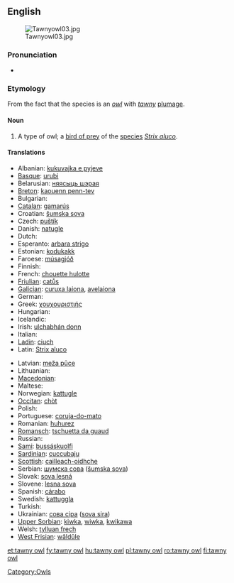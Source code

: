 {{wikipedia}}
==English==
[[Image:Tawnyowl03.jpg|thumb]]

===Pronunciation===
* {{a|RP}} {{IPA|/ˈtɔːni aʊl/}}

===Etymology===
From the fact that the species is an ''[[owl]]'' with ''[[tawny]]'' [[plumage]].

====Noun====
{{en-noun|sg=[[tawny]] [[owl]]}}

# A type of owl; a [[bird of prey]] of the [[species]] ''[[Strix aluco]]''.

====Translations====
{{trans-top|''Strix aluco''}}
* Albanian: [[kukuvajka e pyjeve]]
* [[Basque]]: [[urubi]]
* Belarusian: [[няясыць шэрая]]
* [[Breton]]: [[kaouenn penn-tev]]
* Bulgarian: {{t|bg|горска улулица|tr=gorska ululica}}
* [[Catalan]]: [[gamarús]]
* Croatian: [[šumska sova]]
* Czech: [[puštík]]
* Danish: [[natugle]]
* Dutch: {{t+|nl|bosuil|m}}
* Esperanto: [[arbara strigo]]
* Estonian: [[kodukakk]]
* Faroese: [[músagjóð]]
* Finnish: {{t-|fi|lehtopöllö}}
* French: [[chouette hulotte]] {{f}}
* [[Friulian]]: [[catůs]]
* [[Galician]]: [[curuxa laiona]], [[avelaiona]]
* German: {{t+|de|Waldkauz|m}}
* Greek: [[χουχουριστιής]]
* Hungarian: {{t+|hu|macskabagoly}}
* Icelandic: {{t|is|náttugla|f}}
* Irish: [[ulchabhán donn]]
* Italian: {{t+|it|allocco}}
* [[Ladin]]: [[ciuch]]
* Latin: [[Strix aluco]]
{{trans-mid}}
* Latvian: [[meža pūce]]
* Lithuanian: {{t-|lt|naminė pelėda|xs=Lithuanian}}
* [[Macedonian]]: {{t|mk|шумски був|tr=šumski buv}}
* Maltese: {{t-|mt|kokka|xs=Maltese}}
* Norwegian: [[kattugle]]
* [[Occitan]]: [[chòt]]
* Polish: {{t+|pl|puszczyk}}
* Portuguese: [[coruja-do-mato]] {{f}}
* Romanian: [[huhurez]]
* [[Romansch]]: [[tschuetta da guaud]]
* Russian: {{t|ru|неясыть серая|tr=nejasyt' seraja}}
* [[Sami]]: [[bussáskuolfi]]
* [[Sardinian]]: [[cuccubaju]]
* [[Scottish]]: [[cailleach-oidhche]]
* Serbian: [[шумска сова]] ([[šumska sova]])
* Slovak: [[sova lesná]]
* Slovene: [[lesna sova]]
* Spanish: [[cárabo]] {{m}}
* Swedish: [[kattuggla]]
* Turkish: {{t+|tr|alaca baykuş}}
* Ukrainian: [[сова сіра]] ([[sova sira]])
* [[Upper Sorbian]]: [[kiwka]], [[wiwka]], [[kwikawa]]
* Welsh: [[tylluan frech]]
* [[West Frisian]]: [[wâldûle]]
{{trans-bottom}}

[[Category:Owls]]

[[et:tawny owl]]
[[fy:tawny owl]]
[[hu:tawny owl]]
[[pl:tawny owl]]
[[ro:tawny owl]]
[[fi:tawny owl]]